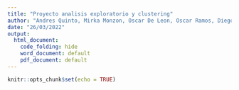 ```yaml
---
title: "Proyecto analisis exploratorio y clustering"
author: "Andres Quinto, Mirka Monzon, Oscar De Leon, Oscar Ramos, Diego Crespo"
date: "26/03/2022"
output: 
  html_document:
    code_folding: hide
    word_document: default
    pdf_document: default
---
```


```r
knitr::opts_chunk$set(echo = TRUE)
```





